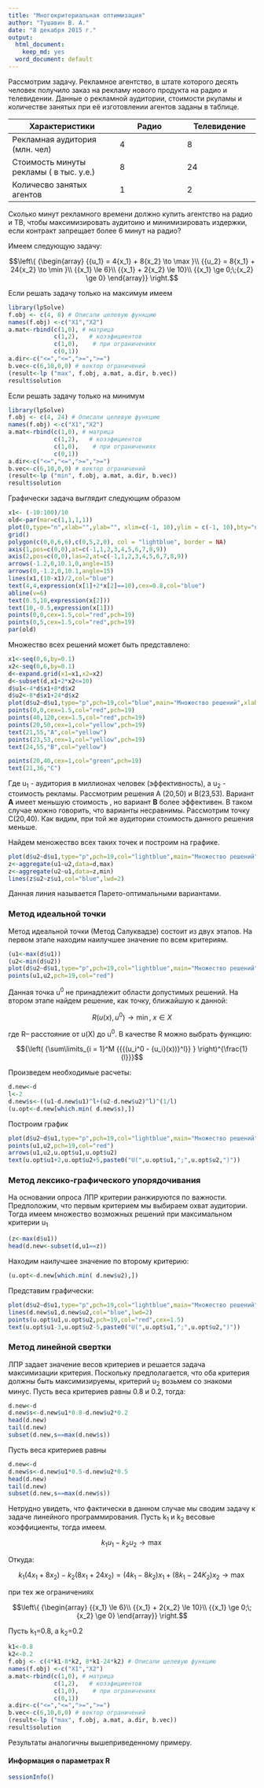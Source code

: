 ```yaml
---
title: "Многокритериальная оптимизация"
author: "Тушавин В. А."
date: "8 декабря 2015 г."
output:
  html_document:
    keep_md: yes
  word_document: default
---
```


Рассмотрим задачу. Рекламное агентство, в штате которого десять человек получило заказ на рекламу нового продукта на радио и телевидении. Данные о рекламной аудитории, стоимости ркуламы и количестве занятых при её изготовлении агентов заданы в таблице.

Характеристики        |     Радио    |  Телевидение
----------------------|--------------|---------------
Рекламная аудитория (млн. чел)     |       4      |       8
Стоимость минуты  рекламы ( в тыс. у.е.)    |       8      |      24   
Количесво занятых агентов |  1  | 2

Сколько минут рекламного времени должно купить агентство на радио и ТВ, чтобы максимизировать аудитоию и минимизировать издержки, если контракт запрещает более 6 минут на радио?

Имеем следующую задачу:

$$\left\{ {\begin{array}
{{u_1} = 4{x_1} + 8{x_2} \to \max }\\
{{u_2} = 8{x_1} + 24{x_2} \to \min }\\
{{x_1} \le 6}\\
{{x_1} + 2{x_2} \le 10}\\
{{x_1} \ge 0;\;{x_2} \ge 0}
\end{array}} \right.$$

Если решать задачу только на максимум имеем

```r
library(lpSolve) 
f.obj <- c(4, 8) # Описали целевую функцию
names(f.obj) <-c("X1","X2")
a.mat<-rbind(c(1,0), # матрица
             c(1,2),   # коээфициентов
             c(1,0),    # при ограничениях
             c(0,1))   
a.dir<-c("<=","<=",">=",">=")
b.vec<-c(6,10,0,0) # вектор ограничений
(result<-lp ("max", f.obj, a.mat, a.dir, b.vec))
result$solution
```

Если решать задачу только на минимум

```r
library(lpSolve) 
f.obj <- c(4, 24) # Описали целевую функцию
names(f.obj) <-c("X1","X2")
a.mat<-rbind(c(1,0), # матрица
             c(1,2),   # коээфициентов
             c(1,0),    # при ограничениях
             c(0,1))   
a.dir<-c("<=","<=",">=",">=")
b.vec<-c(6,10,0,0) # вектор ограничений
(result<-lp ("min", f.obj, a.mat, a.dir, b.vec))
result$solution
```

Графически задача выглядит следующим образом

```r
x1<- (-10:100)/10
old<-par(mar=c(1,1,1,1))
plot(0,type="n",xlab="",ylab="", xlim=c(-1, 10),ylim = c(-1, 10),bty="n",xaxt="n",yaxt="n")
grid()
polygon(c(0,0,6,6),c(0,5,2,0), col = "lightblue", border = NA)
axis(1,pos=c(0,0),at=c(-1,1,2,3,4,5,6,7,8,9))
axis(2,pos=c(0,0),las=2,at=c(-1,1,2,3,4,5,6,7,8,9))
arrows(-1.2,0,10.1,0,angle=15)
arrows(0,-1.2,0,10.1,angle=15)
lines(x1,(10-x1)/2,col="blue")
text(4,4,expression(х[1]+2*х[2]==10),cex=0.8,col="blue")
abline(v=6)
text(0.5,10,expression(х[2]))
text(10,-0.5,expression(х[1]))
points(0,0,cex=1.5,col="red",pch=19)
points(0,5,cex=1.5,col="red",pch=19)
par(old)
```

Множество всех решений может быть представлено:

```r
x1<-seq(0,6,by=0.1)
x2<-seq(0,6,by=0.1)
d<-expand.grid(x1=x1,x2=x2)
d<-subset(d,x1+2*x2<=10)
d$u1<-4*d$x1+8*d$x2
d$u2<-8*d$x1+24*d$x2
plot(d$u2~d$u1,type="p",pch=19,col="blue",main="Множество решений",xlab=expression(u[1]),ylab=expression(u[2]),cex=0.8)
points(0,0,cex=1.5,col="red",pch=19)
points(40,120,cex=1.5,col="red",pch=19)
points(20,50,cex=1,col="yellow",pch=19)
text(21,55,"A",col="yellow")
points(23,53,cex=1,col="yellow",pch=19)
text(24,55,"B",col="yellow")

points(20,40,cex=1,col="green",pch=19)
text(21,36,"C")
```

Где u~1~ - аудитория в миллионах человек (эффективность), а u~2~ - стоимость рекламы. Рассмотрим решения А (20,50) и B(23,53). Вариант **A** имеет меньшую стоимость , но вариант **B** более эффективен. В таком случае можно говорить, что варианты несравнимы. Рассмотрим точку C(20,40). Как видим, при той же аудитории стоимость данного решения меньше. 

Найдем меножество всех таких точек и построим на графике.

```r
plot(d$u2~d$u1,type="p",pch=19,col="lightblue",main="Множество решений",xlab=expression(u[1]),ylab=expression(u[2]),cex=0.8)
z<-aggregate(u1~u2,data=d,max)
z<-aggregate(u2~u1,data=z,min)
lines(z$u2~z$u1,col="blue",lwd=2)
```

Данная линия называется Парето-оптимальными вариантами.

### Метод идеальной точки

Метод идеальной точки (Метод Салуквадзе) состоит из двух этапов. На первом этапе находим наилучшее значение по всем критериям.
```r
(u1<-max(d$u1))
(u2<-min(d$u2))
plot(d$u2~d$u1,type="p",pch=19,col="lightblue",main="Множество решений",xlab=expression(u[1]),ylab=expression(u[2]),cex=0.8)
points(u1,u2,pch=19,col="red")
```

Данная точка u^0^ не принадлежит области допустимых решений. На втором этапе найдем решение, как точку, ближайшую к данной:

$$R(u(x),{u^0}) \to \min ,\;x \in X$$

где R-- расстояние от u(X) до u^0^. В качестве R можно выбрать функцию:

$${\left( {\sum\limits_{i = 1}^M {{{(u_i^0 - {u_i}(x))}^l}} } \right)^{\frac{1}{l}}}$$

Произведем необходимые расчеты:

```r
d.new<-d
l<-2
d.new$s<-((u1-d.new$u1)^l+(u2-d.new$u2)^l)^(1/l)
(u.opt<-d.new[which.min( d.new$s),])
```

Построим график

```r
plot(d$u2~d$u1,type="p",pch=19,col="lightblue",main="Множество решений",xlab=expression(u[1]),ylab=expression(u[2]),cex=0.8)
points(u1,u2,pch=19,col="red")
arrows(u1,u2,u.opt$u1,u.opt$u2)
text(u.opt$u1+2,u.opt$u2+5,paste0("U(",u.opt$u1,";",u.opt$u2,")"))
```


### Метод лексико-графического упорядочивания

На основании опроса ЛПР критерии ранжируются по важности. Предположим, что первым критерием мы выбираем охват аудитории. Тогда имеем множество возможных решений при максимальном критерии u~1~

```r
(z<-max(d$u1))
head(d.new<-subset(d,u1==z))
```

Находим наилучшее значение по второму критерию:

```r
(u.opt<-d.new[which.min( d.new$u2),])
```

Представим графически:

```r
plot(d$u2~d$u1,type="p",pch=19,col="lightblue",main="Множество решений",xlab=expression(u[1]),ylab=expression(u[2]),cex=0.8)
lines(d.new$u1,d.new$u2,col="blue",lwd=2)
points(u.opt$u1,u.opt$u2,pch=19,col="red",cex=1.5)
text(u.opt$u1-3,u.opt$u2-5,paste0("U(",u.opt$u1,";",u.opt$u2,")"))
```

### Метод линейной свертки

ЛПР задает значение весов критериев и решается задача максимизации критерия.
Поскольку предполагается, что оба критерия должны быть максимизируемы, критерий u~2~ возьмем со знакоми минус. Пусть веса критериев равны 0.8 и 0.2, тогда:


```r
d.new<-d
d.new$s<-d.new$u1*0.8-d.new$u2*0.2
head(d.new)
tail(d.new)
subset(d.new,s==max(d.new$s))
```

Пусть веса критериев равны
 
```r
d.new<-d
d.new$s<-d.new$u1*0.5-d.new$u2*0.5
head(d.new)
tail(d.new)
subset(d.new,s==max(d.new$s))
``` 


Нетрудно увидеть, что фактически в данном случае мы сводим задачу к задаче линейного программирования. Пусть k~1~ и k~2~ весовые коэффициенты, тогда имеем.

$${k_1}{u_1}-{k_2}{u_2}\to \max$$

Откуда:

$${k_1}(4{x_1} + 8{x_2})-{k_2}(8{x_1} + 24{x_2})=(4 k_1-8 k_2 )x_1+(8 k_1 - 24 K_2) x_2 \to \max$$

при тех же ограничениях

$$\left\{ {\begin{array}
{{x_1} \le 6}\\
{{x_1} + 2{x_2} \le 10}\\
{{x_1} \ge 0;\;{x_2} \ge 0}
\end{array}} \right.$$

Пусть k~1~=0.8, а k~2~=0.2

```r
k1<-0.8
k2<-0.2
f.obj <- c(4*k1-8*k2, 8*k1-24*k2) # Описали целевую функцию
names(f.obj) <-c("X1","X2")
a.mat<-rbind(c(1,0), # матрица
             c(1,2),   # коээфициентов
             c(1,0),    # при ограничениях
             c(0,1))   
a.dir<-c("<=","<=",">=",">=")
b.vec<-c(6,10,0,0) # вектор ограничений
(result<-lp ("max", f.obj, a.mat, a.dir, b.vec))
result$solution
```

Результаты аналогичны вышеприведенному примеру.

#### Информация о параметрах R

```r
sessionInfo()

```
